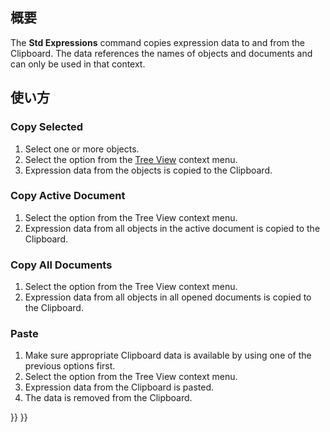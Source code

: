 <languages/>

{{Docnav/ja
|[[Std_VarSet/ja|共通・変数セット]]
|[[Part_SelectFilter/ja|Part SelectFilter]]
|[[Std_Base/ja|共通ツール]]
|IconL=Std_VarSet.svg
|IconR=Part_SelectFilter.svg
|IconC=Freecad.svg
}}

{{GuiCommand/ja
|Name=Std Expressions
|Name/ja=共通・数式
|Workbenches=全て
}}

<span id="Description"></span>
== 概要 ==

<div lang="en" dir="ltr" class="mw-content-ltr">
The '''Std Expressions''' command copies expression data to and from the Clipboard. The data references the names of objects and documents and can only be used in that context.
</div>

{{Code|lang=text|code=
##@@ Height Unnamed#Cylinder.ExpressionEngine (Cylinder)
##@@
Box.Width

##@@ Radius Unnamed#Cylinder.ExpressionEngine (Cylinder)
##@@
Box.Length
}}
<div lang="en" dir="ltr" class="mw-content-ltr">
{{Caption|Example Clipboard data}}
</div>

<span id="Usage"></span>
== 使い方 ==

<div lang="en" dir="ltr" class="mw-content-ltr">
=== Copy Selected ===
</div>

<div lang="en" dir="ltr" class="mw-content-ltr">
# Select one or more objects.
# Select the {{MenuCommand|Expression Actions → Copy Selected}} option from the [[Tree_View|Tree View]] context menu.
# Expression data from the objects is copied to the Clipboard.
</div>

<div lang="en" dir="ltr" class="mw-content-ltr">
=== Copy Active Document ===
</div>

<div lang="en" dir="ltr" class="mw-content-ltr">
# Select the {{MenuCommand|Expression Actions → Copy Active Document}} option from the Tree View context menu.
# Expression data from all objects in the active document is copied to the Clipboard.
</div>

<div lang="en" dir="ltr" class="mw-content-ltr">
=== Copy All Documents ===
</div>

<div lang="en" dir="ltr" class="mw-content-ltr">
# Select the {{MenuCommand|Expression Actions → Copy All Documents}} option from the Tree View context menu.
# Expression data from all objects in all opened documents is copied to the Clipboard.
</div>

<div lang="en" dir="ltr" class="mw-content-ltr">
=== Paste ===
</div>

<div lang="en" dir="ltr" class="mw-content-ltr">
# Make sure appropriate Clipboard data is available by using one of the previous options first.
# Select the {{MenuCommand|Expression Actions → Paste}} option from the Tree View context menu.
# Expression data from the Clipboard is pasted.
# The data is removed from the Clipboard.
</div>


{{Docnav/ja
|[[Std_VarSet/ja|共通・変数セット]]
|[[Part_SelectFilter/ja|Part SelectFilter]]
|[[Std_Base/ja|共通ツール]]
|IconL=Std_VarSet.svg
|IconR=Part_SelectFilter.svg
|IconC=Freecad.svg
}}

{{Std_Base_navi{{#translation:}}}}
{{Userdocnavi{{#translation:}}}}